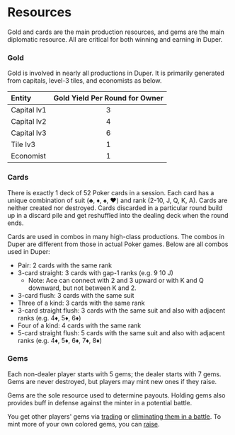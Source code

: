 # Resources

Gold and cards are the main production resources, and gems are the main diplomatic resource. All are critical for both winning and earning in Duper.

### Gold

Gold is involved in nearly all productions in Duper. It is primarily generated from capitals, level-3 tiles, and economists as below.

| Entity      | Gold Yield Per Round for Owner |
| :---------- | :----------------------------: |
| Capital lv1 |               3                |
| Capital lv2 |               4                |
| Capital lv3 |               6                |
| Tile lv3    |               1                |
| Economist   |               1                |

### Cards

There is exactly 1 deck of 52 Poker cards in a session. Each card has a unique combination of suit (♣️, ♦️, ♠️, ♥️) and rank (2-10, J, Q, K, A). Cards are neither created nor destroyed. Cards discarded in a particular round build up in a discard pile and get reshuffled into the dealing deck when the round ends.

Cards are used in combos in many high-class productions. The combos in Duper are different from those in actual Poker games. Below are all combos used in Duper:

- Pair: 2 cards with the same rank
- 3-card straight: 3 cards with gap-1 ranks (e.g. 9 10 J)
  - Note: Ace can connect with 2 and 3 upward or with K and Q downward, but not between K and 2.
- 3-card flush: 3 cards with the same suit
- Three of a kind: 3 cards with the same rank
- 3-card straight flush: 3 cards with the same suit and also with adjacent ranks (e.g. 4♦️, 5♦️, 6♦️)
- Four of a kind: 4 cards with the same rank
- 5-card straight flush: 5 cards with the same suit and also with adjacent ranks (e.g. 4♦️, 5♦️, 6♦️, 7♦️, 8♦️)

### Gems

Each non-dealer player starts with 5 gems; the dealer starts with 7 gems. Gems are never destroyed, but players may mint new ones if they raise.

Gems are the sole resource used to determine payouts. Holding gems also provides buff in defense against the minter in a potential battle.

You get other players' gems via [trading](/wiki/diplomacy/trading) or [eliminating them in a battle](/wiki/war/elimination). To mint more of your own colored gems, you can [raise](/wiki/flow/combo#raising).
